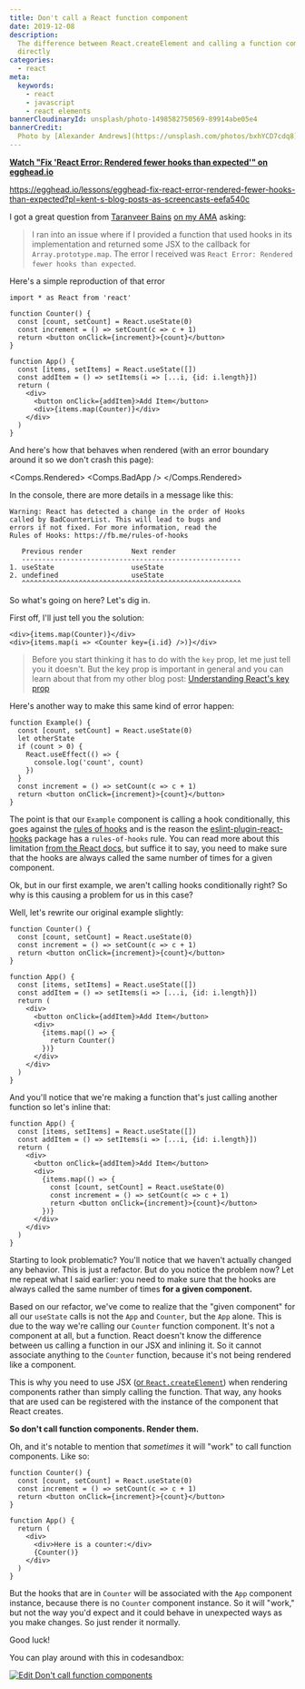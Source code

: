 ```yaml
---
title: Don't call a React function component
date: 2019-12-08
description:
  The difference between React.createElement and calling a function component
  directly
categories:
  - react
meta:
  keywords:
    - react
    - javascript
    - react elements
bannerCloudinaryId: unsplash/photo-1498582750569-89914abe05e4
bannerCredit:
  Photo by [Alexander Andrews](https://unsplash.com/photos/bxhYCD7cdq8)
---
```



**[Watch "Fix 'React Error: Rendered fewer hooks than expected'" on egghead.io](https://egghead.io/lessons/egghead-fix-react-error-rendered-fewer-hooks-than-expected?pl=kent-s-blog-posts-as-screencasts-eefa540c)**

https://egghead.io/lessons/egghead-fix-react-error-rendered-fewer-hooks-than-expected?pl=kent-s-blog-posts-as-screencasts-eefa540c

I got a great question from [Taranveer Bains](https://github.com/tearingItUp786)
[on my AMA](https://github.com/kentcdodds/ama/issues/763) asking:

> I ran into an issue where if I provided a function that used hooks in its
> implementation and returned some JSX to the callback for
> `Array.prototype.map`. The error I received was
> `React Error: Rendered fewer hooks than expected`.

Here's a simple reproduction of that error

```tsx
import * as React from 'react'

function Counter() {
  const [count, setCount] = React.useState(0)
  const increment = () => setCount(c => c + 1)
  return <button onClick={increment}>{count}</button>
}

function App() {
  const [items, setItems] = React.useState([])
  const addItem = () => setItems(i => [...i, {id: i.length}])
  return (
    <div>
      <button onClick={addItem}>Add Item</button>
      <div>{items.map(Counter)}</div>
    </div>
  )
}
```

And here's how that behaves when rendered (with an error boundary around it so
we don't crash this page):

<Comps.Rendered>
  <Comps.BadApp />
</Comps.Rendered>

In the console, there are more details in a message like this:

```
Warning: React has detected a change in the order of Hooks
called by BadCounterList. This will lead to bugs and
errors if not fixed. For more information, read the
Rules of Hooks: https://fb.me/rules-of-hooks

   Previous render            Next render
   ------------------------------------------------------
1. useState                   useState
2. undefined                  useState
   ^^^^^^^^^^^^^^^^^^^^^^^^^^^^^^^^^^^^^^^^^^^^^^^^^^^^^^
```

So what's going on here? Let's dig in.

First off, I'll just tell you the solution:

```tsx remove=1 add=2
<div>{items.map(Counter)}</div>
<div>{items.map(i => <Counter key={i.id} />)}</div>
```

> Before you start thinking it has to do with the `key` prop, let me just tell
> you it doesn't. But the key prop is important in general and you can learn
> about that from my other blog post:
> [Understanding React's key prop](/blog/understanding-reacts-key-prop)

Here's another way to make this same kind of error happen:

```tsx
function Example() {
  const [count, setCount] = React.useState(0)
  let otherState
  if (count > 0) {
    React.useEffect(() => {
      console.log('count', count)
    })
  }
  const increment = () => setCount(c => c + 1)
  return <button onClick={increment}>{count}</button>
}
```

The point is that our `Example` component is calling a hook conditionally, this
goes against the [rules of hooks](https://reactjs.org/docs/hooks-rules.html) and
is the reason the
[eslint-plugin-react-hooks](https://www.npmjs.com/package/eslint-plugin-react-hooks)
package has a `rules-of-hooks` rule. You can read more about this limitation
[from the React docs](https://reactjs.org/docs/hooks-rules.html#explanation),
but suffice it to say, you need to make sure that the hooks are always called
the same number of times for a given component.

Ok, but in our first example, we aren't calling hooks conditionally right? So
why is this causing a problem for us in this case?

Well, let's rewrite our original example slightly:

```tsx [14-16]
function Counter() {
  const [count, setCount] = React.useState(0)
  const increment = () => setCount(c => c + 1)
  return <button onClick={increment}>{count}</button>
}

function App() {
  const [items, setItems] = React.useState([])
  const addItem = () => setItems(i => [...i, {id: i.length}])
  return (
    <div>
      <button onClick={addItem}>Add Item</button>
      <div>
        {items.map(() => {
          return Counter()
        })}
      </div>
    </div>
  )
}
```

And you'll notice that we're making a function that's just calling another
function so let's inline that:

```tsx [8-12]
function App() {
  const [items, setItems] = React.useState([])
  const addItem = () => setItems(i => [...i, {id: i.length}])
  return (
    <div>
      <button onClick={addItem}>Add Item</button>
      <div>
        {items.map(() => {
          const [count, setCount] = React.useState(0)
          const increment = () => setCount(c => c + 1)
          return <button onClick={increment}>{count}</button>
        })}
      </div>
    </div>
  )
}
```

Starting to look problematic? You'll notice that we haven't actually changed any
behavior. This is just a refactor. But do you notice the problem now? Let me
repeat what I said earlier: you need to make sure that the hooks are always
called the same number of times **for a given component.**

Based on our refactor, we've come to realize that the "given component" for all
our `useState` calls is not the `App` and `Counter`, but the `App` alone. This
is due to the way we're calling our `Counter` function component. It's not a
component at all, but a function. React doesn't know the difference between us
calling a function in our JSX and inlining it. So it cannot associate anything
to the `Counter` function, because it's not being rendered like a component.

This is why you need to use JSX ([or `React.createElement`](/blog/what-is-jsx))
when rendering components rather than simply calling the function. That way, any
hooks that are used can be registered with the instance of the component that
React creates.

**So don't call function components. Render them.**

Oh, and it's notable to mention that _sometimes_ it will "work" to call function
components. Like so:

```tsx
function Counter() {
  const [count, setCount] = React.useState(0)
  const increment = () => setCount(c => c + 1)
  return <button onClick={increment}>{count}</button>
}

function App() {
  return (
    <div>
      <div>Here is a counter:</div>
      {Counter()}
    </div>
  )
}
```

But the hooks that are in `Counter` will be associated with the `App` component
instance, because there is no `Counter` component instance. So it will "work,"
but not the way you'd expect and it could behave in unexpected ways as you make
changes. So just render it normally.

Good luck!

You can play around with this in codesandbox:

[![Edit Don't call function components](https://codesandbox.io/static/img/play-codesandbox.svg)](https://codesandbox.io/s/epic-star-lo0ic?fontsize=14&hidenavigation=1&theme=dark)
